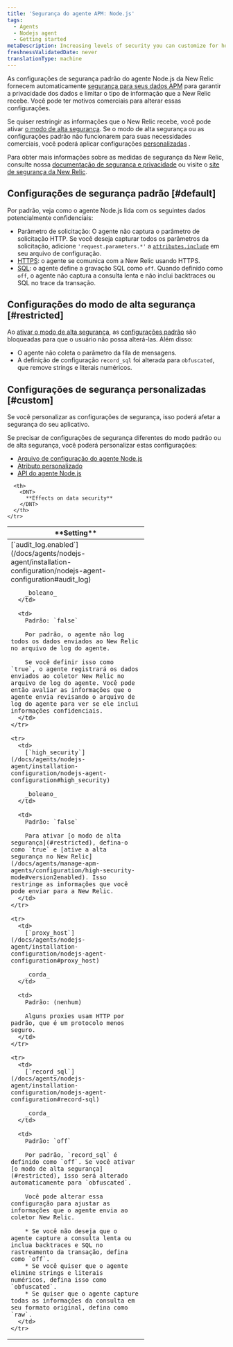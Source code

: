```yaml
---
title: 'Segurança do agente APM: Node.js'
tags:
  - Agents
  - Nodejs agent
  - Getting started
metaDescription: Increasing levels of security you can customize for how your New Relic Node.js agent sends data to New Relic.
freshnessValidatedDate: never
translationType: machine
---
```


As configurações de segurança padrão do agente Node.js da New Relic fornecem automaticamente [segurança para seus dados APM](/docs/using-new-relic/new-relic-security/security/apm-agent-data-security) para garantir a privacidade dos dados e limitar o tipo de informação que a New Relic recebe. Você pode ter motivos comerciais para alterar essas configurações.

Se quiser restringir as informações que o New Relic recebe, você pode ativar [o modo de alta segurança](#restricted). Se o modo de alta segurança ou as configurações padrão não funcionarem para suas necessidades comerciais, você poderá aplicar configurações [personalizadas](#custom) .

Para obter mais informações sobre as medidas de segurança da New Relic, consulte nossa [documentação de segurança e privacidade](/docs/using-new-relic/new-relic-security/security/security-matters-data-privacy-new-relic) ou visite o [site de segurança da New Relic](https://newrelic.com/security).

## Configurações de segurança padrão [#default]

Por padrão, veja como o agente Node.js lida com os seguintes dados potencialmente confidenciais:

* Parâmetro de solicitação: O agente não captura o parâmetro de solicitação HTTP. Se você deseja capturar todos os parâmetros da solicitação, adicione `'request.parameters.*'` a [`attributes.include`](/docs/agents/nodejs-agent/attributes/nodejs-agent-attributes#cfg-attributes-include) em seu arquivo de configuração.
* [HTTPS](/docs/agents/nodejs-agent/installation-configuration/nodejs-agent-configuration#ssl): o agente se comunica com a New Relic usando HTTPS.
* [SQL](/docs/agents/nodejs-agent/installation-configuration/nodejs-agent-configuration#record-sql): o agente define a gravação SQL como `off`. Quando definido como `off`, o agente não captura a consulta lenta e não inclui backtraces ou SQL no trace da transação.

## Configurações do modo de alta segurança [#restricted]

Ao [ativar o modo de alta segurança](/docs/agents/nodejs-agent/installation-configuration/nodejs-agent-configuration#high_security), as [configurações padrão](#default) são bloqueadas para que o usuário não possa alterá-las. Além disso:

* O agente não coleta o parâmetro da fila de mensagens.
* A definição de configuração `record_sql` foi alterada para `obfuscated`, que remove strings e literais numéricos.

## Configurações de segurança personalizadas [#custom]

<Callout variant="caution">
  Se você personalizar as configurações de segurança, isso poderá afetar a segurança do seu aplicativo.
</Callout>

Se precisar de configurações de segurança diferentes do modo padrão ou de alta segurança, você poderá personalizar estas configurações:

* [Arquivo de configuração do agente Node.js](/docs/agents/nodejs-agent/installation-configuration/nodejs-agent-configuration)
* [Atributo personalizado](/docs/agents/nodejs-agent/api-guides/nodejs-agent-api#add-custom-param)
* [API do agente Node.js](/docs/agents/nodejs-agent/api-guides/guide-using-nodejs-agent-api)

<table>
  <thead>
    <tr>
      <th width="300px">
        <DNT>
          **Setting**
        </DNT>
      </th>

      <th>
        <DNT>
          **Effects on data security**
        </DNT>
      </th>
    </tr>
  </thead>

  <tbody>
    <tr>
      <td>
        [`audit_log.enabled`](/docs/agents/nodejs-agent/installation-configuration/nodejs-agent-configuration#audit_log)

        _boleano_
      </td>

      <td>
        Padrão: `false`

        Por padrão, o agente não log todos os dados enviados ao New Relic no arquivo de log do agente.

        Se você definir isso como `true`, o agente registrará os dados enviados ao coletor New Relic no arquivo de log do agente. Você pode então avaliar as informações que o agente envia revisando o arquivo de log do agente para ver se ele inclui informações confidenciais.
      </td>
    </tr>

    <tr>
      <td>
        [`high_security`](/docs/agents/nodejs-agent/installation-configuration/nodejs-agent-configuration#high_security)

        _boleano_
      </td>

      <td>
        Padrão: `false`

        Para ativar [o modo de alta segurança](#restricted), defina-o como `true` e [ative a alta segurança no New Relic](/docs/agents/manage-apm-agents/configuration/high-security-mode#version2enabled). Isso restringe as informações que você pode enviar para a New Relic.
      </td>
    </tr>

    <tr>
      <td>
        [`proxy_host`](/docs/agents/nodejs-agent/installation-configuration/nodejs-agent-configuration#proxy_host)

        _corda_
      </td>

      <td>
        Padrão: (nenhum)

        Alguns proxies usam HTTP por padrão, que é um protocolo menos seguro.
      </td>
    </tr>

    <tr>
      <td>
        [`record_sql`](/docs/agents/nodejs-agent/installation-configuration/nodejs-agent-configuration#record-sql)

        _corda_
      </td>

      <td>
        Padrão: `off`

        Por padrão, `record_sql` é definido como `off`. Se você ativar [o modo de alta segurança](#restricted), isso será alterado automaticamente para `obfuscated`.

        Você pode alterar essa configuração para ajustar as informações que o agente envia ao coletor New Relic.

        * Se você não deseja que o agente capture a consulta lenta ou inclua backtraces e SQL no rastreamento da transação, defina como `off`.
        * Se você quiser que o agente elimine strings e literais numéricos, defina isso como `obfuscated`.
        * Se quiser que o agente capture todas as informações da consulta em seu formato original, defina como `raw`.
      </td>
    </tr>
  </tbody>
</table>